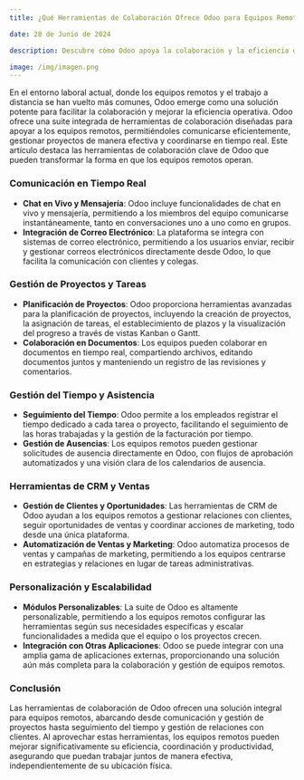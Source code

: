 ```yaml
---
title: ¿Qué Herramientas de Colaboración Ofrece Odoo para Equipos Remotos?

date: 28 de Junio de 2024

description: Descubre cómo Odoo apoya la colaboración y la eficiencia de los equipos remotos con un conjunto integrado de herramientas, facilitando la comunicación, la gestión de proyectos y la coordinación en tiempo real.

image: /img/imagen.png
---
```


En el entorno laboral actual, donde los equipos remotos y el trabajo a distancia se han vuelto más comunes, Odoo emerge como una solución potente para facilitar la colaboración y mejorar la eficiencia operativa. Odoo ofrece una suite integrada de herramientas de colaboración diseñadas para apoyar a los equipos remotos, permitiéndoles comunicarse eficientemente, gestionar proyectos de manera efectiva y coordinarse en tiempo real. Este artículo destaca las herramientas de colaboración clave de Odoo que pueden transformar la forma en que los equipos remotos operan.

### **Comunicación en Tiempo Real**

- **Chat en Vivo y Mensajería**: Odoo incluye funcionalidades de chat en vivo y mensajería, permitiendo a los miembros del equipo comunicarse instantáneamente, tanto en conversaciones uno a uno como en grupos.
- **Integración de Correo Electrónico**: La plataforma se integra con sistemas de correo electrónico, permitiendo a los usuarios enviar, recibir y gestionar correos electrónicos directamente desde Odoo, lo que facilita la comunicación con clientes y colegas.

### **Gestión de Proyectos y Tareas**

- **Planificación de Proyectos**: Odoo proporciona herramientas avanzadas para la planificación de proyectos, incluyendo la creación de proyectos, la asignación de tareas, el establecimiento de plazos y la visualización del progreso a través de vistas Kanban o Gantt.
- **Colaboración en Documentos**: Los equipos pueden colaborar en documentos en tiempo real, compartiendo archivos, editando documentos juntos y manteniendo un registro de las revisiones y comentarios.

### **Gestión del Tiempo y Asistencia**

- **Seguimiento del Tiempo**: Odoo permite a los empleados registrar el tiempo dedicado a cada tarea o proyecto, facilitando el seguimiento de las horas trabajadas y la gestión de la facturación por tiempo.
- **Gestión de Ausencias**: Los equipos remotos pueden gestionar solicitudes de ausencia directamente en Odoo, con flujos de aprobación automatizados y una visión clara de los calendarios de ausencia.

### **Herramientas de CRM y Ventas**

- **Gestión de Clientes y Oportunidades**: Las herramientas de CRM de Odoo ayudan a los equipos remotos a gestionar relaciones con clientes, seguir oportunidades de ventas y coordinar acciones de marketing, todo desde una única plataforma.
- **Automatización de Ventas y Marketing**: Odoo automatiza procesos de ventas y campañas de marketing, permitiendo a los equipos centrarse en estrategias y relaciones en lugar de tareas administrativas.

### **Personalización y Escalabilidad**

- **Módulos Personalizables**: La suite de Odoo es altamente personalizable, permitiendo a los equipos remotos configurar las herramientas según sus necesidades específicas y escalar funcionalidades a medida que el equipo o los proyectos crecen.
- **Integración con Otras Aplicaciones**: Odoo se puede integrar con una amplia gama de aplicaciones externas, proporcionando una solución aún más completa para la colaboración y gestión de equipos remotos.

### **Conclusión**

Las herramientas de colaboración de Odoo ofrecen una solución integral para equipos remotos, abarcando desde comunicación y gestión de proyectos hasta seguimiento del tiempo y gestión de relaciones con clientes. Al aprovechar estas herramientas, los equipos remotos pueden mejorar significativamente su eficiencia, coordinación y productividad, asegurando que puedan trabajar juntos de manera efectiva, independientemente de su ubicación física.